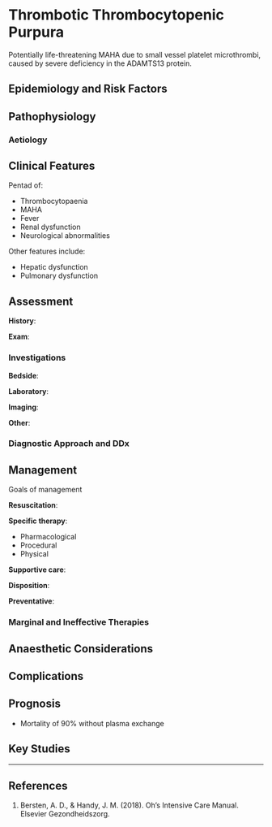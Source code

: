 # Thrombotic Thrombocytopenic Purpura

Potentially life-threatening MAHA due to small vessel platelet microthrombi, caused by severe deficiency in the ADAMTS13 protein.

## Epidemiology and Risk Factors

## Pathophysiology

### Aetiology

## Clinical Features

Pentad of:

* Thrombocytopaenia
* MAHA
* Fever
* Renal dysfunction
* Neurological abnormalities


Other features include:

* Hepatic dysfunction
* Pulmonary dysfunction 

## Assessment

**History**:

**Exam**:

### Investigations

**Bedside**:

**Laboratory**:

**Imaging**:

**Other**:

### Diagnostic Approach and DDx


## Management

:::priority
Goals of management
:::

**Resuscitation**:

**Specific therapy**:

* Pharmacological
* Procedural
* Physical

**Supportive care**:

**Disposition**:

**Preventative**:


### Marginal and Ineffective Therapies

## Anaesthetic Considerations

## Complications

## Prognosis

* Mortality of 90% without plasma exchange

## Key Studies


---

## References

1. Bersten, A. D., & Handy, J. M. (2018). Oh’s Intensive Care Manual. Elsevier Gezondheidszorg.